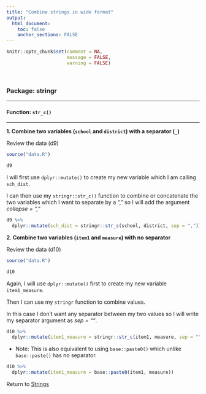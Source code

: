 ```yaml
---
title: "Combine strings in wide format"
output: 
  html_document:
    toc: false
    anchor_sections: FALSE
---
```


```r
knitr::opts_chunk$set(comment = NA,
                      message = FALSE,
                      warning = FALSE)
```

<br>

### Package: stringr

---

#### Function: `str_c()`

---

**1\. Combine two variables (`school` and `district`) with a separator (`_`)**

Review the data (d9)

```r

source("data.R")

d9

```

I will first use `dplyr::mutate()` to create my new variable which I am calling `sch_dist`.

I can then use my `stringr::str_c()` function to combine or concatenate the two variables which I want to separate by a "," so I will add the argument *collapse = ","*

```r

d9 %>%
  dplyr::mutate(sch_dist = stringr::str_c(school, district, sep = ","))

```

**2\. Combine two variables (`item1` and `measure`) with no separator**

Review the data (d10)

```r

source("data.R")

d10

```

Again, I will use `dplyr::mutate()` first to create my new variable `item1_measure`.

Then I can use my `stringr` function to combine values.

In this case I don't want any separator between my two values so I will write my separator argument as *sep = ""*.

```r

d10 %>%
  dplyr::mutate(item1_measure = stringr::str_c(item1, measure, sep = ""))

```

* Note: This is also equivalent to using `base::paste0()` which unlike `base::paste()` has no separator.

```r

d10 %>%
  dplyr::mutate(item1_measure = base::paste0(item1, measure))

```


Return to [Strings](https://github.com/Cghlewis/data-wrangling-functions/wiki/Strings)
